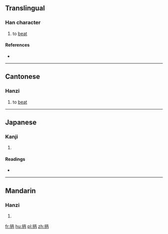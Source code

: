 ==Translingual==

===Han character===
{{Han char|rn=64|rad=手|as=05|sn=8|four=|canj=QMOB|ids=⿰扌丙}}

# {{label|zh|Cantonese}} to [[beat]]

====References====
* {{Han ref|kx=0422.130|dkj=11903|dj=0770.110|hdz=31849.030|uh=62A6|ud=25254}}

----

==Cantonese==

===Hanzi===
{{yue-hanzi|jyut=[[bing2]]|y=bing2}}

# to [[beat]]

----

==Japanese==

===Kanji===
{{ja-kanji|grade=|rs=手05}}

# {{defn|lang=ja|sort=手05}}

====Readings====
* {{ja-readings|on=[[へい]] (hei), [[ひょう]] (hyō)|kun=[[もつ]] (motsu)}}

----

==Mandarin==

===Hanzi===
{{cmn-hanzi|pin=[[bǐng]] ([[bing3]])|wg=ping<sup>3</sup>}}

# {{defn|lang=cmn|sort=手05}}

[[fr:抦]]
[[hu:抦]]
[[pl:抦]]
[[zh:抦]]